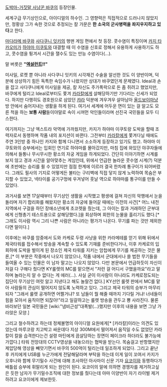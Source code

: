 [[도박마-거짓말 사냥꾼 바쿠]]의 등장인물.

세계구급 무기상인으로, 아이디얼의 하수인. 그 영향력은 직접적으로 드러나지 않았지만, 정황상 그가 속한 것으로 추정되는 칼 가문은 '''한 소국의 군사병력을 좌지우지하고 있다'''고 한다.

[[마다라메 바쿠]]와 [[사다쿠니 잇키]]의 행맨 게임 편에서 첫 등장. 콧수염이 특징이며 [[카지 타카오미]]가 [[하야마 이쿠토]]와 대결할 때 이 수염을 신호로 정해서 유용하게 사용하기도 하고, 콧수염을 튕겨서 시간을 잴수도 있는 만능 수염이다(...).

말 버릇은 '''"[[엑설런트]]!!"'''

미사일, 로켓 뿐 아니라 사다쿠니 잇키의 시각재건 수술을 알선한 것도 이 양반이며, 덕분에 상상하기 힘든 독특한 속임수가 나왔지만 상대가 바쿠였던게 문제였다. Ideal과 손을 잡고 사다쿠니에게 미사일을 제공, 칼 자신도 주가폭락으로 돈 좀 쥐려고 했었지만, 바쿠에게 털리고 Ideal로부터도 쫓겨 [[카라칼]]에게 살해당하기만 기다리는 신세가 되었다. 하지만 다행히도 경호원으로 삼았던 [[캬라]] 덕분에 겨우겨우 살아남아 [[올드보이]]마냥 방 안에서 숨어지내는 생활을 하게 된다. 여기서 세계에 어두운 면이 있는 걸 알고도 모른 척을 하는 '''보통 사람'''들이야말로 속이 시꺼먼 악인들이라며 선진국 국민들을 모두 디스한다.

여기까지는 그냥 엑스트라 악역에 가까웠지만, 카지가 하야마 이쿠토랑 도박을 할때 조력자로서 동행하며 작품 내의 포지션이 바뀐다. 그전부터 [[카라칼]]에게 쫓겨다닐 때에도 주연 3인방 중 하나인 카지와 함께 다니면서 소소하게 등장하고 있기도 했고. 하야마 이쿠토와의 승부에서는 입회인 연기로 하야마를 몰아갔지만, 마침 집에 와있던 야쿠자들에 의해서 들통나 무시무시한 황소의 자궁 게임을 하게되었다. 간단히 이야기하면 시계를 보지 않고 경과 시간을 알아맞추는 게임인데, 위에서 언급한 놀라운 콧수염 시계(?) 덕분에 초반에는 승리를 쥘 수 있었지만 점점 한계에 이르러 결국 한차례 통구이가 되어버렸다. 그래도 필사의 기지로 어떻게든 불타는 구리벽에 직접 닿지 않게 노력하여 목숨은 부지할 수 있었고, 넥타이를 공기구멍에 우겨넣어 훗날 역으로 하야마를 통구이를 만들 수 있었다.

과거사를 보면 17살때부터 무기상인 생활을 시작했고 평생에 걸쳐 자신의 악행에서 눈을 돌리며 자기 합리화를 해왔지만 황소의 자궁에 들어갈 때에는 이전의 사건[* 어느 내전지역에서 구걸을 하던 장애소년에게 초코렛을 줬는데, 그 아이는 칼과 거래하던 군부대에게 신형총기 테스트용으로 살해당했다.]을 회상하며 회한의 눈물을 흘리기도 했다.[* 그래도 이사람 역시 그리 나쁜 사람은 아니라는 평가가 나온다. 무기를 파는 것만 제외한다면 말이다.]

이후에는 바쿠를 암중에서 도와 카케로 두령 사냥을 위한 카라메테를 얻기 위해 뒤에서 제국타워를 접수해서 방송을 계속할 수 있도록 기재를 준비한다거나, 이후 카케로의 입회하에 도박을 벌이게 된 장소인 제국 타워를 지키는 암첩에게 무기를 제공하는 것은 물론,[* 이 부분은 작중에서 나오지 않았으나, 작품 내에서 군대에서나 쓸 법한 무기들을 들여올 수 있는 인물은 이 남자 말고는 나오지 않았다. 다만 본문에서 언급하듯이 자신이 저걸 다 구해다 줬다면 KY룰렛의 MC를 맡으면서 "저런 걸 어디서 구했을까요"라고 말하며 놀라는지 알 수 없다는 게 에러(…). 사실 굳이 이사람이 아니라도 카케로정도되는 집단이 무기상인 여럿 알고 지낸다고 해도 놀랄건 없다.] KY선언 룰렛 판에서 MC를 맡아 사람들의 관심이 떨어지지 않도록 노력하고 있다. 그리고 제국 타워의 승부가 마무리되자 "그래서 룰렛 공개하면 어쩔거냐? 또 남들이 뭘 해줄 때까지 기다릴 거냐! 너네들이 힘을 모아서 움직이면 되잖아!"라고 일갈하고는 룰렛 방송을 관두고 뿅 사라진다. 물론 바라보던 일본 국민들은 [wiki:"냄비근성"대폭발(…)했지만 이후의 내용을 보면 그냥 가라앉은 모양.]

그리고 철수하려고 하는데 정체불명의 아이디얼 요원에게[* [카라칼]이라는 의견도 있었는데 마루코랑 치고박고 싸운데다 지상 300M에서 떨어져서 움직일 수도 없었던 카라칼이 칼을 습격한다는건 설령 마틴에게 끔살당하는 장면이 페이크라 하더라도 불가능에 가깝다.] 타워 전망대의 CCTV영상을 내놓으라는 협박을 받는다. 목숨걸고 반항했지만 제압당해 영상을 빼앗기면서 바쿠의 500억이 털리는데 일조하게 되었다.
그리고 끝난 후 카지에게 USB를 누군가에게 전달해달라며 부탁을 하는데 이게 일이 꼬여서 카지가 오후나와 함께 무기밀수 사건에 대해 조사하던 아사마이 신문 기자 [[요코이]]와 동행하다가 배틀쉽 승부에 휘말리게 되는 원인이 된다. 요코이의 말에 의하면 경쟁자를 제거하고싶은 듯한 남자가 무기밀수조직에 대한 정보를 줬다는데 아마 이양반이 자기 라이벌 제거하려고 요코이에게 제보한듯. 
